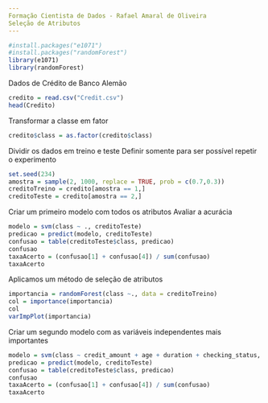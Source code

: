 ```yaml
---
Formação Cientista de Dados - Rafael Amaral de Oliveira
Seleção de Atributos
---
```

```r
#install.packages("e1071")
#install.packages("randomForest")
library(e1071)
library(randomForest)
```
Dados de Crédito de Banco Alemão
```r
credito = read.csv("Credit.csv")
head(Credito)
```
Transformar a classe em fator
```r
credito$class = as.factor(credito$class)
```
Dividir os dados em treino e teste
Definir somente para ser possível repetir o experimento
```r
set.seed(234)
amostra = sample(2, 1000, replace = TRUE, prob = c(0.7,0.3))
creditoTreino = credito[amostra == 1,]
creditoTeste = credito[amostra == 2,]
```
Criar um primeiro modelo com todos os atributos
Avaliar a acurácia
```r
modelo = svm(class ~ ., creditoTeste)
predicao = predict(modelo, creditoTeste)
confusao = table(creditoTeste$class, predicao)
confusao
taxaAcerto = (confusao[1] + confusao[4]) / sum(confusao)
taxaAcerto
```
Aplicamos um método de seleção de atributos
```r
importancia = randomForest(class ~., data = creditoTreino)
col = importance(importancia)
col
varImpPlot(importancia)
```
Criar um segundo modelo com as variáveis independentes mais importantes
```r
modelo = svm(class ~ credit_amount + age + duration + checking_status, creditoTreino)
predicao = predict(modelo, creditoTeste)
confusao = table(creditoTeste$class, predicao)
confusao
taxaAcerto = (confusao[1] + confusao[4]) / sum(confusao)
taxaAcerto
```